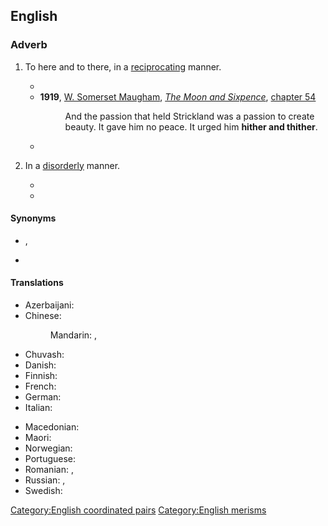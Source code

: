 ==English==

===Adverb===
{{en-adv|-}}

# {{lb|en|rare|now|_|literary}} To here and to there, in a [[reciprocating]] manner.
#* {{quote-book|1=en|year=1887|author=H. Rider Haggard|authorlink=H. Rider Haggard|title=She: A History of Adventure|url=http://www.gutenberg.org/files/3155/3155-0.txt|passage="Thou shalt read the hearts of men as an open writing, and '''hither and thither''' shalt thou lead them as thy pleasure listeth."}}
#* '''1919''', [[w:William Somerset Maugham|W. Somerset Maugham]], ''[[w:The Moon and Sixpence|The Moon and Sixpence]]'', [[s:The Moon and Sixpence/Chapter LIV|chapter 54]]
#*: And the passion that held Strickland was a passion to create beauty. It gave him no peace. It urged him '''hither and thither'''.
#* {{quote-book
|en
|year=1960
|author={{w|P. G. Wodehouse}}
|title={{w|Jeeves in the Offing}}
|section=chapter VI
|passage=“A kleptomaniac,” I said. “Which means, if the term is not familiar to you, a chap who flits '''hither and thither''' pinching everything he can lay his hands on.”}}
# {{lb|en|figuratively}} In a [[disorderly]] manner.
#* {{RQ:Crane Red Badge of Courage|12|119|Presently, men were running '''hither and thither''' in all ways.}}
#* {{quote-book
|en
|year=1960
|author={{w|P. G. Wodehouse}}
|title={{w|Jeeves in the Offing}}
|section=chapter V
|passage=It was fortunate that I was not holding a tea cup as she spoke, for hearing Sir Roderick thus addressed I gave another of my sudden starts and, had I had such a cup in my hand, must have strewn its contents '''hither and thither''' like a sower going forth sowing. As it was, I merely sent a cucumber sandwich flying through the air.}}

====Synonyms====
* {{l|en|from pillar to post}}, {{l|en|from post to pillar}} {{qualifier|obsolete}}
* {{l|en|hither and yon}} {{qualifier|dated|literary}}

====Translations====
{{trans-top|In a disorderly manner}}
* Azerbaijani: {{t|az|ora-bura}}
* Chinese:
*: Mandarin: {{t+|cmn|到處}}, {{t+|cmn|到处|tr=dàochù}}
* Chuvash: {{t|cv|каллӗ-маллӗ}}
* Danish: {{t|da|hid og did}}
* Finnish: {{t|fi|sinne tänne}}
* French: {{t+|fr|çà et là}}
* German: {{t+|de|hin und her}}
* Italian: {{t|it|qua e là}}
{{trans-mid}}
* Macedonian: {{t|mk|ва́му-та́му}}
* Maori: {{t|mi|... te tī ... te tā}}
* Norwegian: {{t|no|hit og dit}}
* Portuguese: {{t|pt|aqui e ali}}
* Romanian: {{t|ro|încoace și încolo}}, {{t|ro|încoace și-ncolo}} {{qualifier|familiar}}
* Russian: {{t+|ru|туда́-сюда́}}, {{t|ru|туда́ и сюда́}}
* Swedish: {{t+|sv|hit och dit}}
{{trans-bottom}}

[[Category:English coordinated pairs]]
[[Category:English merisms]]